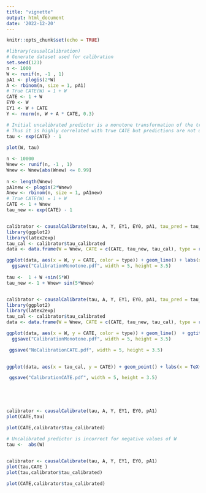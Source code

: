 ```yaml
---
title: "vignette"
output: html_document
date: '2022-12-20'
---
```


```r
knitr::opts_chunk$set(echo = TRUE)
```

```r
#library(causalCalibration)
# Generate dataset used for calibration
set.seed(123)
n <- 1000
W <- runif(n, -1 , 1)
pA1 <- plogis(2*W)
A <- rbinom(n, size = 1, pA1)
# True CATE(W) = 1 + W
CATE <- 1 + W
EY0 <- W
EY1 <- W + CATE
Y <- rnorm(n, W + A * CATE, 0.3)

# Initial uncalibrated predictor is a monotone transformation of the true CATE
# Thus it is highly correlated with true CATE but predictions are not uncalibrated for CATE values
tau <- exp(CATE) - 1
 
plot(W, tau)

n <- 10000
Wnew <- runif(n, -1 , 1)
Wnew <- Wnew[abs(Wnew) <= 0.99]
 
n <- length(Wnew)
pA1new <- plogis(2*Wnew)
Anew <- rbinom(n, size = 1, pA1new)
# True CATE(W) = 1 + W
CATE <- 1 + Wnew
tau_new <- exp(CATE) - 1


calibrator <- causalCalibrate(tau, A, Y, EY1, EY0, pA1, tau_pred = tau_new)
library(ggplot2)
library(latex2exp)
tau_cal <- calibrator$tau_calibrated
data <- data.frame(W = Wnew, CATE = c(CATE, tau_new, tau_cal), type = rep(c("CATE", "Original", "Calibrated"), each = length(Wnew)  ))

ggplot(data, aes(x = W, y = CATE, color = type)) + geom_line() + labs(x = TeX("$\\tau(w)$"), y =  TeX("$\\tau_0(w) = E[Y_1 - Y_0 | W = w]$") )+ ggtitle("Original predictor vs actual CATE values")   + scale_x_continuous( )    + theme_bw()
  ggsave("CalibrationMonotone.pdf", width = 5, height = 3.5)
  
tau <-  1 + W +sin(5*W)
tau_new <- 1 + Wnew+ sin(5*Wnew)


calibrator <- causalCalibrate(tau, A, Y, EY1, EY0, pA1, tau_pred = tau_new)
library(ggplot2)
library(latex2exp)
tau_cal <- calibrator$tau_calibrated
data <- data.frame(W = Wnew, CATE = c(CATE, tau_new, tau_cal), type = rep(c("CATE", "Original", "Calibrated"), each = length(Wnew)  ))

ggplot(data, aes(x = W, y = CATE, color = type)) + geom_line()  + ggtitle("Original predictor vs actual CATE values")   + scale_x_continuous( )    + theme_bw()
  ggsave("CalibrationMonotone.pdf", width = 5, height = 3.5)

```

```r
 ggsave("NoCalibrationCATE.pdf", width = 5, height = 3.5)

 
ggplot(data, aes(x = tau_cal, y = CATE)) + geom_point() + labs(x = TeX("$\\tau_n^*(w)$"), y =  TeX("$\\tau_0(w) = E[Y_1 - Y_0 | W = w]$") )+ ggtitle("Calibrated predictor vs actual CATE values")    + scale_x_continuous(limits = c(0, 2)) + geom_abline(slope=1, intercept=0, color = "red") + coord_flip()

 ggsave("CalibrationCATE.pdf", width = 5, height = 3.5)

 

 
```



```r

calibrator <- causalCalibrate(tau, A, Y, EY1, EY0, pA1)
plot(CATE,tau)

plot(CATE,calibrator$tau_calibrated)

# Uncalibrated predictor is incorrect for negative values of W
tau <-  abs(W)
 

calibrator <- causalCalibrate(tau, A, Y, EY1, EY0, pA1)
plot(tau,CATE )
plot(tau,calibrator$tau_calibrated)

plot(CATE,calibrator$tau_calibrated)

```
